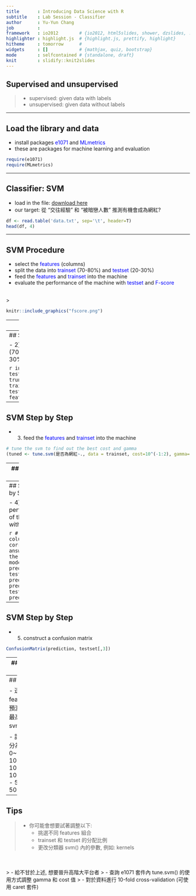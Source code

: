 ```yaml
---
title       : Introducing Data Science with R
subtitle    : Lab Session - Classifier
author      : Yu-Yun Chang
job         : 
framework   : io2012        # {io2012, html5slides, shower, dzslides, ...}
highlighter : highlight.js  # {highlight.js, prettify, highlight}
hitheme     : tomorrow      # 
widgets     : []            # {mathjax, quiz, bootstrap}
mode        : selfcontained # {standalone, draft}
knit        : slidify::knit2slides
---
```




## Supervised and unsupervised

> - supervised: given data with labels
> - unsupervised: given data without labels



--- 


## Load the library and data

- install packages <span style="color:blue">e1071</span> and <span style="color:blue">MLmetrics</span>
- these are packages for machine learning and evaluation


```r
require(e1071)
require(MLmetrics)
```

---

## Classifier: SVM


- load in the file: [download here](https://ceiba.ntu.edu.tw/course/582551/data.txt)
- our target: 從 "交往經驗" 和 "被暗戀人數" 推測有機會成為網紅?

```r
df <- read.table('data.txt', sep='\t', header=T)
head(df, 4)
```



---

## SVM Procedure

 - select the <span style="color:blue">features</span> (columns)
 - split the data into <span style="color:blue">trainset</span> (70-80%) and <span style="color:blue">testset</span> (20-30%)
 - feed the <span style="color:blue">features</span> and <span style="color:blue">trainset</span> into the machine
 - evaluate the performance of the machine with <span style="color:blue">testset</span> and <span style="color:blue">F-score</span> 

<br>
> 
```r
knitr::include_graphics("fscore.png")
```



---
## SVM Step by Step

### our target: 從 "交往經驗" 和 "被暗戀人數" 推測有機會成為網紅?

- features: "交往經驗" 和 "被暗戀人數"
- correct answers: "是否為網紅" (*Note that the data type should be a factor)

- 1) extract the features

```r
feature <- df[, c(8, 10, 11)]
head(feature, 4)
```


--- 
## SVM Step by Step

- 2) split the data into <span style="color:blue">trainset</span> (70-80%) and <span style="color:blue">testset</span> (20-30%)

```r
index <- 1:nrow(df)
testindex <- sample(index, trunc(length(index)*30/100))
trainset <- feature[-testindex,]
testset <- feature[testindex,]
```


--- 
## SVM Step by Step

- 3) feed the <span style="color:blue">features</span> and <span style="color:blue">trainset</span> into the machine

```r
# tune the svm to find out the best cost and gamma
(tuned <- tune.svm(是否為網紅~., data = trainset, cost=10^(-1:2), gamma=c(.5,1,2)))
```


--- 
## SVM Step by Step

- 3) feed the <span style="color:blue">features</span> and <span style="color:blue">trainset</span> into the machine

```r
# train the svm model
model <- svm(是否為網紅~., data = trainset, kernel='linear', cost = 1, gamma = 1)
```

--- 
## SVM Step by Step

- 4) test the performance of the machine with <span style="color:blue">testset</span>

```r
# delete the column with correct answers
# use the trained model to predict the testset
prediction <- predict(model, testset[,-3])
prediction
```



--- 
## SVM Step by Step

- 5) construct a confusion matrix

```r
ConfusionMatrix(prediction, testset[,3])
```



--- 
## SVM Step by Step

- 6) compute the F-score


```r
F1_Score(prediction, testset[,3])
```




---
## Your turn  :D

- 透過哪些 features 可以預測 F-score 最高的身價 svm 分類器

- 請先將 "身價" 分為 6 類:
  - 0~50
  - 100~500
  - 1000~5000
  - 10000~20000
  - 500000
  - 5000000
  

---
## Tips


> - 你可能會想要試著調整以下:
>   - 挑選不同 features 組合
>   - trainset 和 testset 的分配比例
>   - 更改分類器 svm() 內的參數, 例如: kernels
  
<br>   
> - 給不甘於上述, 想要晉升高階大平台者
>   - 查詢 e1071 套件內 tune.svm() 的使用方式調整 gamma 和 cost 值
>   - 對於資料進行 10-fold cross-validation (可使用 caret 套件)
  

